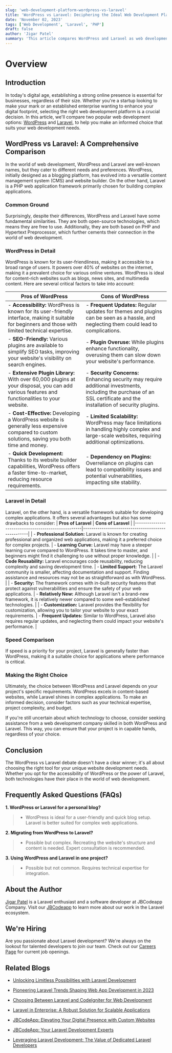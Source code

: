 ```yaml
---
slug: 'web-development-platform-wordpress-vs-laravel'
title: 'WordPress vs Laravel: Deciphering the Ideal Web Development Platform'
date: 'November 02, 2023'
tags: ['Web Development', 'Laravel', 'PHP']
draft: false
author: 'Jigar Patel'
summary: 'This article compares WordPress and Laravel as web development platforms. It highlights their features, advantages, and drawbacks, assisting readers in making an informed choice based on project requirements and preferences.'
---
```


# Overview

<TOCInline
  toc={props.toc}
  exclude="Overview"
  toHeading={2}
  defaultimage="web-development-platform-wordpress-vs-laravel"
/>

## Introduction

In today's digital age, establishing a strong online presence is essential for businesses, regardless of their size. Whether you're a startup looking to make your mark or an established enterprise wanting to enhance your digital footprint, selecting the right web development platform is a crucial decision. In this article, we'll compare two popular web development options: [WordPress](https://wordpress.com/) and [Laravel](https://laravel.com/), to help you make an informed choice that suits your web development needs.

## WordPress vs Laravel: A Comprehensive Comparison

In the world of web development, WordPress and Laravel are well-known names, but they cater to different needs and preferences. WordPress, initially designed as a blogging platform, has evolved into a versatile content management system (CMS) and website builder. On the other hand, Laravel is a PHP web application framework primarily chosen for building complex applications.

### Common Ground

Surprisingly, despite their differences, WordPress and Laravel have some fundamental similarities. They are both open-source technologies, which means they are free to use. Additionally, they are both based on PHP and Hypertext Preprocessor, which further cements their connection in the world of web development.

### WordPress in Detail

WordPress is known for its user-friendliness, making it accessible to a broad range of users. It powers over 40% of websites on the internet, making it a prevalent choice for various online ventures. WordPress is ideal for content-rich websites such as blogs, news sites, and multimedia content. Here are several critical factors to take into account:

| **Pros of WordPress**                                                                                                                                 | **Cons of WordPress**                                                                                                                                                  |
| ----------------------------------------------------------------------------------------------------------------------------------------------------- | ---------------------------------------------------------------------------------------------------------------------------------------------------------------------- |
| - **Accessibility:** WordPress is known for its user-friendly interface, making it suitable for beginners and those with limited technical expertise. | - **Frequent Updates:** Regular updates for themes and plugins can be seen as a hassle, and neglecting them could lead to complications.                               |
| - **SEO-Friendly:** Various plugins are available to simplify SEO tasks, improving your website's visibility on search engines.                       | - **Plugin Overuse:** While plugins enhance functionality, overusing them can slow down your website's performance.                                                    |
| - **Extensive Plugin Library:** With over 60,000 plugins at your disposal, you can add various features and functionalities to your website.          | - **Security Concerns:** Enhancing security may require additional investments, including the purchase of an SSL certificate and the installation of security plugins. |
| - **Cost-Effective:** Developing a WordPress website is generally less expensive compared to custom solutions, saving you both time and money.        | - **Limited Scalability:** WordPress may face limitations in handling highly complex and large-scale websites, requiring additional optimizations.                     |
| - **Quick Development:** Thanks to its website builder capabilities, WordPress offers a faster time-to-market, reducing resource requirements.        | - **Dependency on Plugins:** Overreliance on plugins can lead to compatibility issues and potential vulnerabilities, impacting site stability.                         |

### Laravel in Detail

Laravel, on the other hand, is a versatile framework suitable for developing complex applications. It offers several advantages but also has some drawbacks to consider:
| **Pros of Laravel** | **Cons of Laravel** |
|----------------------------------------------------|---------------------------------------------------|
| - **Professional Solution:** Laravel is known for creating professional and organized web applications, making it a preferred choice for complex projects. | - **Learning Curve:** Laravel may have a steeper learning curve compared to WordPress. It takes time to master, and beginners might find it challenging to use without proper knowledge. |
| - **Code Reusability:** Laravel encourages code reusability, reducing complexity and saving development time. | - **Limited Support:** The Laravel community is smaller, affecting documentation and support. Finding assistance and resources may not be as straightforward as with WordPress. |
| - **Security:** The framework comes with in-built security features that protect against vulnerabilities and ensure the safety of your web applications. | - **Relatively New:** Although Laravel isn't a brand-new framework, it is relatively newer compared to some well-established technologies. |
| - **Customization:** Laravel provides the flexibility for customization, allowing you to tailor your website to your exact requirements. | - **Frequent Updates:** Similar to WordPress, Laravel also requires regular updates, and neglecting them could impact your website's performance. |

### Speed Comparison

If speed is a priority for your project, Laravel is generally faster than WordPress, making it a suitable choice for applications where performance is critical.

### Making the Right Choice

Ultimately, the choice between WordPress and Laravel depends on your project's specific requirements. WordPress excels in content-based websites, while Laravel shines in complex applications. To make an informed decision, consider factors such as your technical expertise, project complexity, and budget.

If you're still uncertain about which technology to choose, consider seeking assistance from a web development company skilled in both WordPress and Laravel. This way, you can ensure that your project is in capable hands, regardless of your choice.

## Conclusion

The WordPress vs Laravel debate doesn't have a clear winner; it's all about choosing the right tool for your unique website development needs. Whether you opt for the accessibility of WordPress or the power of Laravel, both technologies have their place in the world of web development.

## Frequently Asked Questions (FAQs)

**1. WordPress or Laravel for a personal blog?**

> - WordPress is ideal for a user-friendly and quick blog setup. Laravel is better suited for complex web applications.

**2. Migrating from WordPress to Laravel?**

> - Possible but complex. Recreating the website's structure and content is needed. Expert consultation is recommended.

**3. Using WordPress and Laravel in one project?**

> - Possible but not common. Requires technical expertise for integration.

## About the Author

[Jigar Patel](https://expertlaravel.com) is a Laravel enthusiast and a software developer at JBCodeapp Company. Visit our [JBCodeapp](https://jbcodeapp.com) to learn more about our work in the Laravel ecosystem.

## We're Hiring

Are you passionate about Laravel development? We're always on the lookout for talented developers to join our team. Check out our [Careers Page](https://jbcodeapp.com/career) for current job openings.

## Related Blogs

- [Unlocking Limitless Possibilities with Laravel Development](limitless-possibilities-laravel.mdx)

- [Pioneering Laravel Trends Shaping Web App Development in 2023](laravel-trends-2023.mdx)

- [Choosing Between Laravel and CodeIgniter for Web Development](laravel-vs-codeigniter-web-development.mdx)

- [Laravel in Enterprise: A Robust Solution for Scalable Applications](laravel-in-enterprise-scalable-solution.mdx)

- [JBCodeApp: Elevating Your Digital Presence with Custom Websites](jbcodeapp-crafting-unique-websites-for-your-digital-brand.mdx)

- [JBCodeApp: Your Laravel Development Experts](jbcodeapp-laravel-development-experts.mdx)

- [Leveraging Laravel Development: The Value of Dedicated Laravel Developers](leveraging-laravel-development-dedicated-laravel-developers.mdx)
